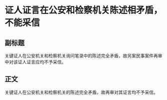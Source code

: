 # 证人证言在公安和检察机关陈述相矛盾，不能采信
## 副标题
关键证人在公安机关和检察机关询问笔录中的陈述完全矛盾，故另案民事案件再审中对该证人证言应均不予采信。
## 正文
关键证人在公安机关和检察机关的陈述完全矛盾，故再审对其证言均不予采信。